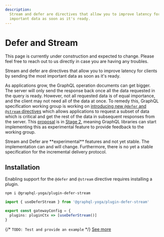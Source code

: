 ```yaml
---
description:
  Stream and defer are directives that allow you to improve latency for clients by sending the most
  important data as soon as it's ready.
---
```



# Defer and Stream

<Callout>
  This page is currently under construction and expected to change. Please feel free to reach out to
  us directly in case you are having any troubles.
</Callout>

Stream and defer are directives that allow you to improve latency for clients by sending the most
important data as soon as it's ready.

As applications grow, the GraphQL operation documents can get bigger. The server will only send the
response back once all the data requested in the query is ready. However, not all requested data is
of equal importance, and the client may not need all of the data at once. To remedy this, GraphQL
specification working group is working on
[introducing new `@defer` and `@stream` directives](https://github.com/graphql/graphql-wg/blob/main/rfcs/DeferStream.md)
which allows applications to request a subset of data which is critical and get the rest of the data
in subsequent responses from the server. This
[proposal](https://github.com/graphql/graphql-spec/pull/742) is in
[Stage 2](https://github.com/graphql/graphql-spec/blob/main/CONTRIBUTING.md#stage-2-draft), meaning
GraphQL libraries can start implementing this as experimental feature to provide feedback to the
working group.

<Callout>
  Stream and Defer are **experimental** features and not yet stable. The implementation can and will
  change. Furthermore, there is no yet a stable specification for the incremental delivery protocol.
</Callout>

## Installation

Enabling support for the `@defer` and `@stream` directive requires installing a plugin.

```sh npm2yarn
npm i @graphql-yoga/plugin-defer-stream
```

```ts filename="mesh.config.ts"
import { useDeferStream } from '@graphql-yoga/plugin-defer-stream'

export const gatewayConfig = {
  plugins: pluginCtx => [useDeferStream()]
}
```

{/* `TODO: Test and provide an example` */}
[See more](https://the-guild.dev/graphql/yoga-server/docs/features/defer-stream#using-defer)
